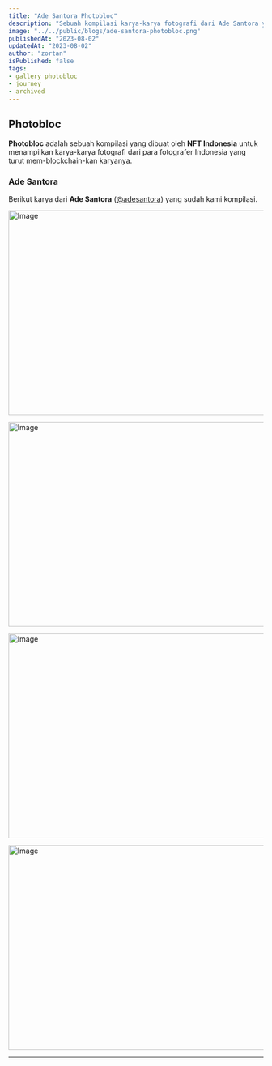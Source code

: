 ```yaml
---
title: "Ade Santora Photobloc"
description: "Sebuah kompilasi karya-karya fotografi dari Ade Santora yang dibuat oleh NFTindonesia."
image: "../../public/blogs/ade-santora-photobloc.png"
publishedAt: "2023-08-02"
updatedAt: "2023-08-02"
author: "zortan"
isPublished: false
tags:
- gallery photobloc
- journey
- archived
---
```


## Photobloc

**Photobloc** adalah sebuah kompilasi yang dibuat oleh **NFT Indonesia** untuk menampilkan karya-karya fotografi dari para fotografer Indonesia yang turut mem-blockchain-kan karyanya.

### Ade Santora

Berikut karya dari **Ade Santora** ([@adesantora](https://x.com/adesantora)) yang sudah kami kompilasi.

<Image
  src="https://ipfs.io/ipfs/Qme4RHiGt6CoreJd6aeBiZ9K1avsN89uwVWcE1WJzodMJd/ade-santora-photobloc-0.jpg"
  width="718"
  height="404"
  alt="Image"
  sizes="100vw"
/>

<Image
  src="https://ipfs.io/ipfs/Qme4RHiGt6CoreJd6aeBiZ9K1avsN89uwVWcE1WJzodMJd/ade-santora-photobloc-1.jpg"
  width="718"
  height="404"
  alt="Image"
  sizes="100vw"
/>

<Image
  src="https://ipfs.io/ipfs/Qme4RHiGt6CoreJd6aeBiZ9K1avsN89uwVWcE1WJzodMJd/ade-santora-photobloc-2.jpg"
  width="718"
  height="404"
  alt="Image"
  sizes="100vw"
/>

<Image
  src="https://ipfs.io/ipfs/Qme4RHiGt6CoreJd6aeBiZ9K1avsN89uwVWcE1WJzodMJd/ade-santora-photobloc-3.png"
  width="718"
  height="404"
  alt="Image"
  sizes="100vw"
/>

---